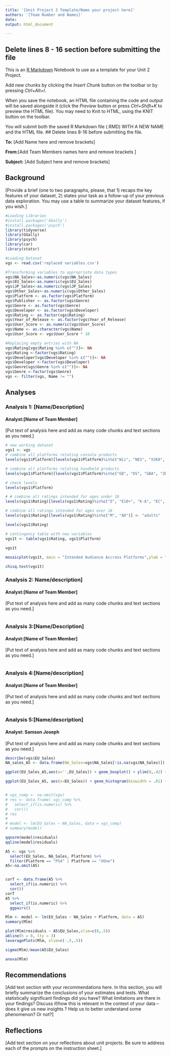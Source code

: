 ```yaml
---
title: '[Unit Project 3 Template/Name your project here]'
authors: '[Team Number and Names]'
date: 
output: html_document

---
```

## Delete lines 8 - 16 section before submitting the file
This is an [R Markdown](http://rmarkdown.rstudio.com) Notebook to use as a template for your Unit 2 Project. 

Add new chunks by clicking the *Insert Chunk* button on the toolbar or by pressing *Ctrl+Alt+I*.

When you save the notebook, an HTML file containing the code and output will be saved alongside it (click the *Preview* button or press *Ctrl+Shift+K* to preview the HTML file).  You may need to Knit to HTML, using the KNIT button on the toolbar. 

You will submit both the saved R Markdown file (.RMD) WITH A NEW NAME and the HTML file.
## Delete lines 8-16 before submitting the file.

**To:** [Add Name here and remove brackets]

**From:**[Add Team Members names here and remove brackets ]

**Subject:** [Add Subject here and remove brackets]


## Background
[Provide a brief (one to two paragraphs, please, that 1) recaps the key features of your dataset, 2) states your task as a follow-up of your previous data exploration.  You may use a table to summarize your dataset features, if you wish.]
```r
#Loading Libraries
#install.packages('GGally')
#install.packages('psych')
library(tidyverse)
library(GGally)
library(psych)
library(car)
library(statsr)

#Loading Dataset
vgs <- read.csv('replaced variables.csv')

#Transforming variables to appropriate data types
vgs$NA_Sales<-as.numeric(vgs$NA_Sales)
vgs$EU_Sales<-as.numeric(vgs$EU_Sales)
vgs$JP_Sales<-as.numeric(vgs$JP_Sales)
vgs$Other_Sales<-as.numeric(vgs$Other_Sales)
vgs$Platform <- as.factor(vgs$Platform)
vgs$Publisher <- as.factor(vgs$Genre)
vgs$Genre <- as.factor(vgs$Genre)
vgs$Developer <- as.factor(vgs$Developer)
vgs$Rating <- as.factor(vgs$Rating)
vgs$Year_of_Release <- as.factor(vgs$Year_of_Release)
vgs$User_Score <- as.numeric(vgs$User_Score)
vgs$Name <- as.character(vgs$Name)
vgs$User_Score <- vgs$User_Score * 10

#Replacing empty entries with NA
vgs$Rating[vgs$Rating %in% c("")]<- NA
vgs$Rating <-factor(vgs$Rating)
vgs$Developer[vgs$Developer %in% c("")]<- NA
vgs$Developer <-factor(vgs$Developer)
vgs$Genre[vgs$Genre %in% c("")]<- NA
vgs$Genre <-factor(vgs$Genre)
vgs <- filter(vgs, Name != "")
```

## Analyses

### Analysis 1: [Name/Description]
#### Analyst:[Name of Team Member]

[Put text of analysis here and add as many code chunks and text sections as you need.]

```r
# new working dataset
vgs1 <- vgs
# combine all platforms relating console products 
levels(vgs1$Platform)[levels(vgs1$Platform)%in%c("Wii", "NES", "X360", "PS3", "PS2", "SNES", "PS4", "N64", "PS", "XB", "2600", "XOne", "WiiU", "GC", "GEN", "DC", "SAT", "SCD", "NG", "TG16", "3DO", "PCFX")] <- "console"

# combine all platforms relating handheld products
levels(vgs1$Platform)[levels(vgs1$Platform)%in%c("GB", "DS", "GBA", "3DS", "PSP", "PSV", "WS", "GG")] <- "handheld"

# check levels
levels(vgs1$Platform)

# # combine all ratings intended for ages under 18
levels(vgs1$Rating)[levels(vgs1$Rating)%in%c("E", "E10+", "K-A", "EC", "T")] <- "kids"

# combine all ratings intended for ages over 18
levels(vgs1$Rating)[levels(vgs1$Rating)%in%c("M", "AO")] <- "adults"

levels(vgs1$Rating)

# contingency table with new variables
vgs1t <- table(vgs1$Rating, vgs1$Platform)
  
vgs1t

mosaicplot(vgs1t, main = "Intended Audience Accross Platforms",ylab = "Platform", xlab = "Age Groups")

chisq.test(vgs1t)
```



### Analysis 2: Name/description]
#### Analyst:[Name of Team Member]

[Put text of analysis here and add as many code chunks and text sections as you need.]


```r

```




### Analysis 3:[Name/Description]
#### Analyst:[Name of Team Member]

[Put text of analysis here and add as many code chunks and text sections as you need.]

```r

```




### Analysis 4:[Name/description]
#### Analyst:[Name of Team Member]

[Put text of analysis here and add as many code chunks and text sections as you need.]

```r

```




### Analysis 5:[Name/description]
#### Analyst: Samson Joseph

[Put text of analysis here and add as many code chunks and text sections as you need.]

```r
describe(vgs$EU_Sales)
NA_sales_A5 <- data.frame(NA_Sales=vgs$NA_Sales[!is.na(vgs$NA_Sales)])

ggplot(EU_Sales_A5,aes(x='',EU_Sales)) + geom_boxplot() + ylim(0,.42) +ylab('NA Sales')

ggplot(EU_Sales_A5, aes(x=EU_Sales)) + geom_histogram(binwidth = .01) + xlim(.01,1)


# vgs_comp <- na.omit(vgs)
# res <- data.frame( vgs_comp %>%
#   select_if(is.numeric) %>%
#   cor())
# res
# 
# model <- lm(EU_Sales ~ NA_Sales, data = vgs_comp)
# summary(model)

qqnorm(model$residuals)
qqline(model$residuals)

A5 <- vgs %>%
  select(EU_Sales, NA_Sales, Platform) %>%
  filter(Platform == "PS4" | Platform == "XOne")
A5<-na.omit(A5)


corT <- data.frame(A5 %>%
  select_if(is.numeric) %>%
  cor())
corT
A5 %>%
  select_if(is.numeric) %>%
  ggpairs()

Mlm <- model <- lm(EU_Sales ~ NA_Sales + Platform, data = A5)
summary(Mlm)

plot(Mlm$residuals ~ A5$EU_Sales,xlim=c(0,.5))
abline(h = 0, lty = 3)
leveragePlots(Mlm, xlim=c(-.5,.5))

sigma(Mlm)/mean(A5$EU_Sales)

anova(Mlm)
```





## Recommendations

[Add text section with your recommendations here. In this section, you will briefly  summarize the conclusions of your estimates and tests. What statistically significant findings did you have?  What limitations are there in your findings?  Discuss if/how this is relevant in the context of your data – does it give us new insights ? Help us to better understand some phenomenon?  Or not?]

## Reflections
[Add text section on your reflections about unit projects. Be sure to address each of the prompts on the instruction sheet.]